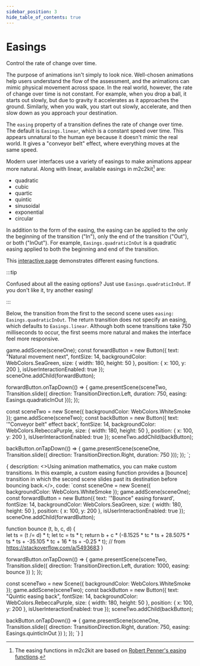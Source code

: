 ```yaml
---
sidebar_position: 3
hide_table_of_contents: true
---
```



# Easings

Control the rate of change over time.

The purpose of animations isn't simply to look nice. Well-chosen animations help users understand the flow of the assessment, and the animations can mimic physical movement across space. In the real world, however, the rate of change over time is not constant. For example, when you drop a ball, it starts out slowly, but due to gravity it accelerates as it approaches the ground. Similarly, when you walk, you start out slowly, accelerate, and then slow down as you approach your destination.

The `easing` property of a transition defines the rate of change over time. The default is `Easings.linear`, which is a constant speed over time. This appears unnatural to the human eye because it doesn't mimic the real world. It gives a "conveyor belt" effect, where everything moves at the same speed.

Modern user interfaces use a variety of easings to make animations appear more natural. Along with linear, available easings in m2c2kit[^1] are:

- quadratic
- cubic
- quartic
- quintic
- sinusoidal
- exponential
- circular

In addition to the form of the easing, the easing can be applied to the only the beginning of the transition ("In"), only the end of the transition ("Out"), or both ("InOut"). For example, `Easings.quadraticInOut` is a quadratic easing applied to both the beginning and end of the transition.

This [interactive page](https://easings.net/) demonstrates different easing functions.

:::tip

Confused about all the easing options? Just use `Easings.quadraticInOut`. If you don't like it, try another easing!

:::

Below, the transition from the first to the second scene uses `easing: Easings.quadraticInOut`. The return transition does not specify an easing, which defaults to `Easings.linear`. Although both scene transitions take 750 milliseconds to occur, the first seems more natural and makes the interface feel more responsive.


game.addScene(sceneOne);
const forwardButton = new Button({
    text: "Natural movement next",
    fontSize: 14,
    backgroundColor: WebColors.SeaGreen,
    size: { width: 180, height: 50 },
    position: { x: 100, y: 200 },
    isUserInteractionEnabled: true
});
sceneOne.addChild(forwardButton);
 
forwardButton.onTapDown(() => {
    game.presentScene(sceneTwo,
    Transition.slide({
        direction: TransitionDirection.Left,
        duration: 750,
        easing: Easings.quadraticInOut
    }));
});
 
const sceneTwo = new Scene({ backgroundColor: WebColors.WhiteSmoke });
game.addScene(sceneTwo);
const backButton = new Button({
    text: '"Conveyor belt" effect back',
    fontSize: 14,
    backgroundColor: WebColors.RebeccaPurple,
    size: { width: 180, height: 50 },
    position: { x: 100, y: 200 },
    isUserInteractionEnabled: true
});
sceneTwo.addChild(backButton);
 
backButton.onTapDown(() => {
    game.presentScene(sceneOne,
    Transition.slide({ direction: TransitionDirection.Right, duration: 750 }));
});
`;

{ description: <>Using animation mathematics, you can make custom transitions. In this example, a custom easing function provides a [bounce] transition in which the second scene slides past its destination before bouncing back.</>,
code: `const sceneOne = new Scene({ backgroundColor: WebColors.WhiteSmoke });
game.addScene(sceneOne);
const forwardButton = new Button({
    text: '"Bounce" easing forward',
    fontSize: 14,
    backgroundColor: WebColors.SeaGreen,
    size: { width: 180, height: 50 },
    position: { x: 100, y: 200 },
    isUserInteractionEnabled: true
});
sceneOne.addChild(forwardButton);
 
function bounce (t, b, c, d) {    
    let ts = (t /= d) * t;
    let tc = ts * t;
    return b + c * (-8.1525 * tc * ts + 28.5075 * ts * ts + -35.105 * tc + 16 * ts + -0.25 * t);
    // from https://stackoverflow.com/a/5493683
}
 
forwardButton.onTapDown(() => {
    game.presentScene(sceneTwo,
        Transition.slide({
            direction: TransitionDirection.Left,
            duration: 1000,
            easing: bounce
        })
    );
});
 
const sceneTwo = new Scene({ backgroundColor: WebColors.WhiteSmoke });
game.addScene(sceneTwo);
const backButton = new Button({
    text: "Quintic easing back",
    fontSize: 14,
    backgroundColor: WebColors.RebeccaPurple,
    size: { width: 180, height: 50 },
    position: { x: 100, y: 200 },
    isUserInteractionEnabled: true
});
sceneTwo.addChild(backButton);
 
backButton.onTapDown(() => {
    game.presentScene(sceneOne,
        Transition.slide({
            direction: TransitionDirection.Right,
            duration: 750,
            easing: Easings.quinticInOut
        })
    );
});
`}
]

<CodeExample code={code} more={more} template={template} console="true"/>

[^1]: The easing functions in m2c2kit are based on [Robert Penner's easing functions](http://robertpenner.com/easing/).
